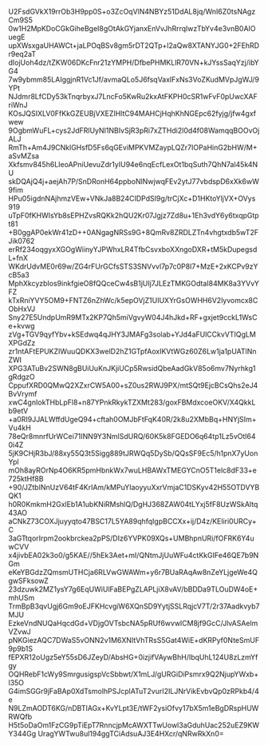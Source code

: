 U2FsdGVkX19rrOb3H9pp0S+o3ZcOqVlN4NBYz51DdAL8jq/WnI6Z0tsNAgzCm9S5
0w1H2MpKDoCGkGiheBgeI8gOtAkGYjanxEnVvJhRrrqlwzTbYv4e3vnB0AIOuegE
upXWsxgaUHAWCt+jaLPOqBSv8gm5rDT2QTp+l2aQw8XTANYJG0+2FEhRDr9eq2aT
dIojUoh4dz/tZKW06DKcFnr21zYMPH/DfbePHMKLlR70VN+kJYssSaqYzj/ibYG4
7w9ybmm85LAIggjnR1Vc1Jf/avmaQLo5J6fsqVaxlFxNs3VoZKudMVpJgWJ/9YPt
NJdmr8LfCDy53kTnqrbyxJ7LncFo5KwRu2kxAtFKPH0cSR1wFvF0pUwcXAFriWnJ
KOsJQSIXLV0FfKkGZEUBjVXEZIHltC94MAHCjHqhKhNGEpc62fyjg/jfw4gxfwew
9OgbmWuFL+cys2JdFRlUyNI1NBIvSjR3pRi7xZTHdi2l0d4f08WamqqBOOvOjALJ
RmTh+Am4J9CNklGHsfD5Fs6qGEviMPKVMZaypLQZr7IOPaHinG2bHW/M+aSvMZsa
Xkfsmv845h6LIeoAPniUevuZdr1yIU94e6nqEcfLexOt1bqSuth7QhN7al45k4NU
skDQAjQ4j+aejAh7P/SnDRonH64ppboNlNwjwqFEv2ytJ77vbdspD6xXk6wW9fim
HPu05igdnNAjhmzVEw+VNkJa8B24CIDPdSI9g/trCjXc+D1HKtoYljVX+OVys919
uTpF0fKHWIsYb8sEPHZvsRQKk2hQU2Kr07Jgjz7Zd8u+1Eh3vdY6y6txqpGtpt81
+B0ggAP0ekWr41zD++0ANgagNRSs9G+8QmRv8ZRDLZTn4vhgtxdb5wT2FJik0762
erRf234oqgyxXGOgWiinyYJPWhxLR4TfbCsvxboXXngoDXR+tM5kDupegsdL+fnX
WKdrUdvME0r69w/ZG4rFUrGCfsSTS3SNVvvl7p7c0P8I7+MzE+2xKCPv9zYcB5a3
MphXkcyzbIos9inkfgieO8fQQceCw4sB1jUIj7JLEzTMKGOdtaI84MK8a3YVvYFZ
kTxRniYVY5OM9+FNTZ6nZhWc/k5epOVjZ1UIUXYrGsOWHH6V2lyvomcx8CObHxVJ
Sny27E5UndpUmR9MTx2KP7Qh5miVgvyW04J4hJkd+RF+gxjet9cckL1WsCe+kvwg
zVg+TGV9qyfYbv+kSEdwq4qJHY3JMAFg3solab+YJd4aFUlCCkvVTIQgLMXPGdZz
zr1ntAFtEPUKZIWuuQDKX3welD2hZ1GTpfAoxIKVtWGz60Z6Lw1ja1pUATlNnZWI
XPG3ATuBv2SWN8gBUiUuKnJKjiUCp5RwsidQbeAadGkV85o6mv7Nyrhkg1gRdgzO
CppufXRD0QMwQ2XZxrCW5A00+sZ0us2RWJ9PX/mtSQt9EjcBCsQhs2eJ4BvVrymf
xwC4gnIokTHbLpFl8+n87YPnkRkykTZXMt283/goxFBMdxcoeOKV/X4QkkLb9etV
+a0RI9JJALWffdUgeQ94+cftah0OMJbFtFqK40R/2k8u2XMbBq+HNYjSIm+Vu4kH
78eQr8mnrfUrWCei71INN9Y3NmlSdURQ/60K5k8FGEDO6q64tp1Lz5vOtl640i4Z
5jK9CHjR3bJ/88xy55Q3t5Sigg889tJRWQq5DySb/QQsSF9Ec5/h1pnX7yUonYpl
mOh8ayROrNp4O6KR5pmHbnkWx7wuLHBAWxTMEGYCnO5T1elc8dF33+e725ktHf8B
+90/JZtbINnUzV64tF4KrIAm/kMPuYIaoyyuXxrVmjaC1DSKyv42H55OTDVYBQK1
h0R0KmkmH2GxlEb1A1ubKNiRMshlQ/DgHJ368ZAW04tLYxj5fF8UzWSkAltq43AO
aCNkZ73COXJjuyyqto47BSC17L5YA89qhfqIgpBCCXx+ij/D4z/KEliri0URCy+C
3aGTtqorIrpm2ookbrckea2pPS/DIz6YVPK09XQs+UMBhpnURi/fOFRK6Y4uwCVV
x4jivbEA02k3o0/g5KAE//5hEk3Aet+mI/QNtmJjUuWFu4ctKkGIFe46QE7b9NGm
eKeYBGdzZQmsmUTHCja6RLVwGWAWm+y6r7BUaRAqAw8nZeYLjgeWe4QgwSFksowZ
23dzuwk2MZ1ysY7g6EqUWiUlFaBEPgZLAPLjiX8vAV/bBDDa9TLOuDW4oE+mhUSm
TrmBpB3qvUgj6Gm9oEJFKHcvgiW6XQnSD9YytjSSLRqjcV7T/2r37Aadkvyb7MJU
EzkeVndNUQaHqcdGd+VDjgOVTsbcNA5pRUf6wvwlCM8jf9GcC/JlvASAelmVZvwJ
pNKGiezAQC7DWaS5vONN2v1M6XNItVhTRsS5Gat4WiE+dKRPyf0NteSmUF9p9b1S
fEPXR12oUgz5eY55sD6JZeyD/AbsHG+0izjifVAywBhH/IbqUhL124U8zLzmYfgy
OQHRebF1cWy9SmrgusigspVcSbbwt/X1mLJ/gURGiDiPsmrx9Q2NjupYWxb+l35O
G4imSGGr9jFaBAp0XdTsmolhPSJcplATuT2vurI2ILJNrVikEvbvQp0zRPkb4/4e
N9LZmAODT6KG/nDBTIAGx+KvYLpt3E/tWF2ysiOfvy17bX5m1eBgDRspHUWRWQfb
H5t5oDaOm1FzCG9pTiEpT7RnncjpMcAWXTTwUowl3aGduhUac252uEZ9KWY344Gg
UragYWTwu8ul194ggTCiAdsuAJ3E4HXcr/qNRwRkXn0=
